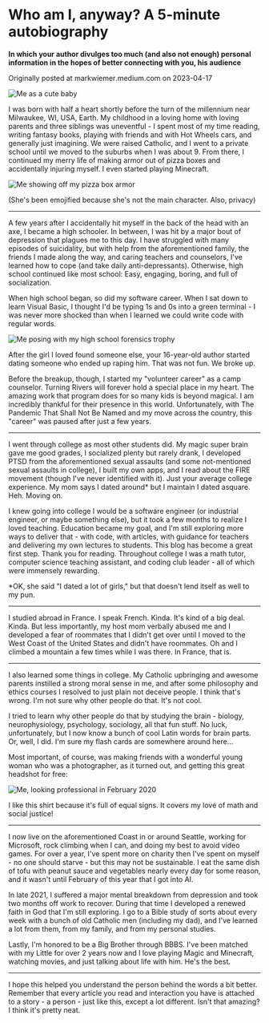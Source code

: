 
# Who am I, anyway? A 5-minute autobiography

**In which your author divulges too much (and also not enough) personal
information in the hopes of better connecting with you, his audience**

Originally posted at <ExternalLink href="https://markwiemer.medium.com/who-am-i-anyway-a-5-minute-autobiography-f46fb3e6ead4">markwiemer<wbr />.medium<wbr />.com</ExternalLink> on 2023-04-17

<img src={babyPicture} alt="Me as a cute baby" />

I was born with half a heart shortly before the turn of the millennium
near Milwaukee, WI, USA, Earth. My childhood in a loving home with
loving parents and three siblings was uneventful - I spent most of my
time reading, writing fantasy books, playing with friends and with Hot
Wheels cars, and generally just imagining. We were raised Catholic, and
I went to a private school until we moved to the suburbs when I was
about 9. From there, I continued my merry life of making armor out of
pizza boxes and accidentally injuring myself. I even started playing
Minecraft.

<img src={pizzaBoxArmor} alt="Me showing off my pizza box armor"></img>

(She's been emojified because she's not the main character.
Also, privacy)

---

A few years after I accidentally hit myself in the back of the head with
an axe, I became a high schooler. In between, I was hit by a major bout
of depression that plagues me to this day. I have struggled with many
episodes of suicidality, but with help from the aforementioned family,
the friends I made along the way, and caring teachers and counselors,
I've learned how to cope (and take daily anti-depressants).
Otherwise, high school continued like most school: Easy, engaging,
boring, and full of socialization.

When high school began, so did my software career. When I sat down to
learn Visual Basic, I thought I'd be typing 1s and 0s into a green
terminal - I was never more shocked than when I learned we could write
code with regular words.

<img
  src={forensicsTrophyPose}
  alt="Me posing with my high school forensics trophy"
/>

After the girl I loved found someone else, your 16-year-old author
started dating someone who ended up raping him. That was not fun. We
broke up.

Before the breakup, though, I started my "volunteer career" as
a camp counselor. Turning Rivers will forever hold a special place in my
heart. The amazing work that program does for so many kids is beyond
magical. I am incredibly thankful for their presence in this world.
Unfortunately, with The Pandemic That Shall Not Be Named and my move
across the country, this "career" was paused after just a few
years.

---

I went through college as most other students did. My magic super brain
gave me good grades, I socialized plenty but rarely drank, I developed
PTSD from the aforementioned sexual assaults (and some not-mentioned
sexual assaults in college), I built my own apps, and I read about the
FIRE movement (though I've never identified with it). Just your
average college experience. My mom says I dated around\* but I maintain I
dated asquare. Heh. Moving on.

I knew going into college I would be a software engineer (or industrial
engineer, or maybe something else), but it took a few months to realize
I loved teaching. Education became my goal, and I'm still exploring
more ways to deliver that - with code, with articles, with guidance for
teachers and delivering my own lectures to students. This blog has
become a great first step. Thank you for reading. Throughout college I
was a math tutor, computer science teaching assistant, and coding club
leader - all of which were immensely rewarding.

\*OK, she said "I dated a lot of girls," but that doesn't
lend itself as well to my pun.

---

I studied abroad in France. I speak French. Kinda. It's kind of a
big deal. Kinda. But less importantly, my host mom verbally abused me
and I developed a fear of roommates that I didn't get over until I
moved to the West Coast of the United States and didn't have
roommates. Oh and I climbed a mountain a few times while I was there. In
France, that is.

---

I also learned some things in college. My Catholic upbringing and
awesome parents instilled a strong moral sense in me, and after some
philosophy and ethics courses I resolved to just plain not deceive
people. I think that's wrong. I'm not sure why other people do
that. It's not cool.

I tried to learn why other people do that by studying the brain -
biology, neurophysiology, psychology, sociology, all that fun stuff. No
luck, unfortunately, but I now know a bunch of cool Latin words for
brain parts. Or, well, I did. I'm sure my flash cards are somewhere
around here…

Most important, of course, was making friends with a wonderful young
woman who was a photographer, as it turned out, and getting this great
headshot for free:

<img src={profilePicture2020} alt="Me, looking professional in February 2020" />

I like this shirt because it's full of equal signs. It covers my
love of math and social justice! <Emoji emoji="🤓" />

---

I now live on the aforementioned Coast in or around Seattle, working for
Microsoft, rock climbing when I can, and doing my best to avoid video
games. For over a year, I've spent more on charity then I've
spent on myself - no one should starve - but this may not be
sustainable. I eat the same dish of tofu with peanut sauce and
vegetables nearly every day for some reason, and it wasn't until
February of this year that I got into AI.

In late 2021, I suffered a major mental breakdown from depression and
took two months off work to recover. During that time I developed a
renewed faith in God that I'm still exploring. I go to a Bible
study of sorts about every week with a bunch of old Catholic men
(including my dad), and I've learned a lot from them, from my
family, and from my personal studies.

Lastly, I'm honored to be a Big Brother through BBBS. I've
been matched with my Little for over 2 years now and I love playing
Magic and Minecraft, watching movies, and just talking about life with
him. He's the best.

---

I hope this helped you understand the person behind the words a bit
better. Remember that every article you read and interaction you have is
attached to a story - a person - just like this, except a lot different.
Isn't that amazing? I think it's pretty neat.
